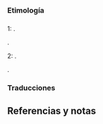 == {{lengua|es}} ==
{{pron-graf|fone=tamˈbjen}}

=== Etimología ===
{{etimología|compuesto|tan|bien}}

=== {{adverbio de afirmación|es}} ===

;1: {{impropia|Utilizado para especificar que una o varias cosas son similares, o que comparten atributos con otra previamente nombrada}}.
{{sinónimos|igualmente|asimismo|de igual modo}}.

;2: {{impropia|Usado para [[añadir]] algo a lo anteriormente mencionado}}.
{{sinónimos|además|en añadidura}}.

{{clear}}

=== Traducciones ===
{{trad-arriba}}
{{t+|de|auch}}
{{t+|bg|също|,|също така|,|също и}}
{{t+|da|også}}
{{t+|sl|1|tudi}}
{{t+|eo|ankaŭ}}
{{t+|eu|ere}}
{{t+|fi|myös|,|-kin}}
{{t+|fr|1-2|aussi}}
{{t+|fy|ek}}
{{t+|hu|is}}
{{t+|el|και}}
{{trad-centro}}
{{t+|yua|la’tene}}
{{t+|id|juga|,|pula}}
{{t+|en|1|too|,|1-2|also}}
{{t+|it|1|anche}}
{{t+|nl|ook}}
{{t+|no|også}}
{{t+|pap|tambe}}
{{t+|pt|também}}
{{t+|sa|अपि}}
{{t+|su|ogé}}
{{t+|sv|också}}
{{t+|wa|eto}}
{{trad-abajo}}

== Referencias y notas ==
<references />

